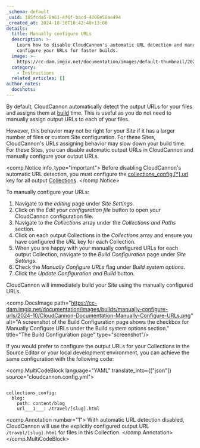 ```yaml
---
_schema: default
_uuid: 185fcda5-6a61-4f6f-bacd-4268e56ae494
_created_at: 2024-10-30T10:42:48+13:00
details:
  title: Manually configure URLs
  description: >-
    Learn how to disable CloudCannon's automatic URL detection and manually
    configure your URLs for faster builds.
  image: >-
    https://cc-dam.imgix.net/documentation/images/default-thumbnail/2023-Q4/CloudCannon-Documentation-Thumbnail.png
  category:
    - Instructions
  related_articles: []
author_notes:
  docshots:
---
```

By default, CloudCannon automatically detect the output URLs for your files and assigns them at [build](/documentation/developer-articles/what-is-a-site-build/) time. This is useful as you do not need to manually assign output URLs to each of your files.

However, this behavior may not be right for your Site if it has a larger number of files or custom Site configuration. For these Sites, CloudCannon's URLs assigning behavior may slow down your build time. For these Sites, you can disable automatic output URLs in CloudCannon and manually configure your output URLs.

<comp.Notice info_type="important">
  Before disabling CloudCannon's automatic URL detection, you must configure the [collections\_config.\[\*\].url](/documentation/articles/collections-reference/#url) key for all output [Collections](/documentation/articles/what-is-a-collection/).
</comp.Notice>

To manually configure your URLs:

1. Navigate to the *editing* page under *Site Settings*.
2. Click on the *Edit your configuration file* button to open your CloudCannon configuration file.
3. Navigate to the *Collections* array under the *Collections and Paths* section.
4. Click on each output Collections in the *Collections* array and ensure you have configured the *URL* key for each Collection.
5. When you are happy with your manually configured URLs for each output Collection, navigate to the *Build Configuration* page under *Site Settings*.
6. Check the *Manually Configure URLs* flag under *Build system options*.
7. Click the *Update Configuration and Build* button.

CloudCannon will immediately build your Site using the manually configured URLs.

<comp.DocsImage path="https://cc-dam.imgix.net/documentation/images/builds/manually-configure-urls/2024-10/CloudCannon-Documentation-Manually-Configure-URLs.png" alt="A screenshot of the Build Configuration page shows the checkbox for Manually Configure URLs under the Build system options section." title="The Build Configuration page" type="screenshot"/>

If you would prefer to configure the output URLs for your Collections in the Source Editor or your local development environment, you can achieve the same configuration with the following code:

<comp.MultiCodeBlock language="YAML" translate_into={["json"]} source="cloudcannon.config.yml">
``````````

collections_config:
  blog:
    path: content/blog
    url___1___: /travel/[slug].html

``````````
<comp.Annotation number="1">
  With automatic URL detection disabled, CloudCannon will use the explicitly configured output URL `/travel/[slug].html` for files in this Collection.
</comp.Annotation>
</comp.MultiCodeBlock>